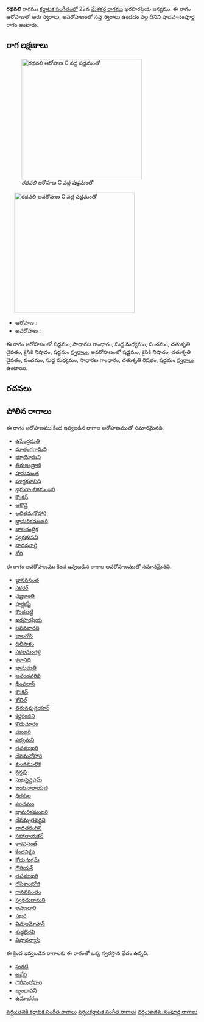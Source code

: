 {{Infobox ragam
	| name          	= రథవలి
	| synonym	    	= 
	| mela          	= 
	| chakra        	= 
	| janaka        	= 
	| type          	= శాడవ-సంపూర్ణ
	| arohanam      	= {{svaraC|S|G2|M1|P|D2|N2|S'}} 
	| avarohanam    	= {{svaraC|S'|N2|D2|P|M1|G2|R2|S}}
	| jeeva         	=
	| chhaya        	=
	| nyasa         	=
	| vishesha      	= 
	| equivalent  		= 
}}
{{కర్ణాటక సంగీత రాగాలు}}
'''రథవలి''' రాగము [[కర్ణాటక సంగీతం]]లో 22వ [[మేళకర్త రాగము]] ఖరహరప్రియ జన్యము.  ఈ రాగం ఆరోహణలో ఆరు స్వరాలు, అవరోహణంలో సప్త స్వరాలు ఉండడం వల్ల దీనిని షాడవ-సంపూర్ణ రాగం అంటారు.


==రాగ లక్షణాలు==
[[Image:rathavali_ar_kb2wiki.png|thumb|right|316px|''రథవలి'' ఆరోహణ C వద్ద షడ్జమంతో]]
	[[Image:rathavali_av_kb2wiki.png|thumb|right|316px|''రథవలి'' అవరోహణ C వద్ద షడ్జమంతో]]

* ఆరోహణ : {{svaraC|S|G2|M1|P|D2|N2|S'}} 
* అవరోహణ : {{svaraC|S'|N2|D2|P|M1|G2|R2|S}}

ఈ రాగం ఆరోహణంలో షడ్జమం, సాధారణ  గాంధారం, సుద్ద మధ్యమం, పంచమం, చతుశృతి దైవతం, కైసికి నిషాదం, షడ్జమం [[స్వరాలు]], అవరోహణంలో షడ్జమం, కైసికి నిషాదం, చతుశృతి దైవతం, పంచమం, సుద్ద మధ్యమం, సాధారణ  గాంధారం, చతుశృతి రిషభం, షడ్జమం [[స్వరాలు]] ఉంటాయి.

==రచనలు==



==పోలిన రాగాలు==
ఈ రాగం ఆరోహణము కింద ఇవ్వబడిన రాగాల ఆరోహణముతో సమానమైనది.
* [[ఉపేంద్రమతి]]
* [[మాతంగగామిని]]
* [[భూయోమని]]
* [[తిరుఇంద్రాణి]]
* [[హనుమంత]]
* [[పూర్ణకళానిధి]]
* [[భ్రమరాంబికమంజరి]]
* [[కొంకన్]]
* [[ఆకొడై]]
* [[లలితమనోహారి]]
* [[భ్రామరికమంజరి]]
* [[బాలచంద్రిక]]
* [[ స్వరభుసని]]
* [[నాదమూర్తి]]
* [[కోరి]]

ఈ రాగం అవరోహణము కింద ఇవ్వబడిన రాగాల అవరోహణముతో సమానమైనది.
* [[జ్ఞానవసంత]]
* [[సకరర్]]
* [[వజ్రకాంతి]]
* [[హర్షకపై]]
* [[కొండలట్టి]]
* [[ఖరహరప్రియ]]
* [[లవనవారిది]]
* [[బాలగోసి]]
* [[దిలీపాకం]]
* [[సకలమంగళై]]
* [[కళానిధి]]
* [[భానుమతి]]
* [[ఆనందవరిది]]
* [[భీంపలాస్]]
* [[కొంకన్]]
* [[కోవిల్]]
* [[తిరునవుడైయార్]]
* [[కర్ణరంజిని]]
* [[కొదుమారం]]
* [[మంజరి]]
* [[పర్వమని]]
* [[తవముఖరి]]
* [[దేవమనోహారి]]
* [[కుండములిక]]
* [[ సైన్ధవి]]
* [[సుఖసైన్ధవమ్]]
* [[జయనారాయణి]]
* [[ధిరకుల]]
* [[పంచమం]]
* [[భ్రామరికమంజరి]]
* [[దేవమృతవర్షని]]
* [[నాదతరంగిని]]
* [[సహానాయకన్]]
* [[కాకవసంత్]]
* [[ కేందవిక్షేప]]
* [[ కోడునుగమ్]]
* [[గౌరియన్]]
* [[తపముఖరి]]
* [[గోపికాంభోజి]]
* [[గానవసంతం]]
* [[స్వరచుదామని]]
* [[ లవణధారి]]
* [[సఖరి]]
* [[విమలమోహన్]]
* [[శుధ్ధభైరవి]]
* [[విప్రాధన్యాసి]]

ఈ క్రింద ఇవ్వబడిన రాగాలకు ఈ రాగంతో ఒక్క స్వరస్థాన భేదం ఉన్నది.
* [[సురటి]]
* [[అభేరి]]
* [[గౌరీమనోహరి]]
* [[బృందావని]]
* [[ఉమాభరణ]]



[[వర్గం:తెవికి కర్ణాటక సంగీత రాగాలు]]
[[వర్గం:కర్ణాటక సంగీత రాగాలు]]
[[వర్గం:శాడవ-సంపూర్ణ రాగాలు]]